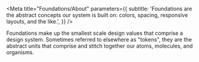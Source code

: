 
<Meta
  title="Foundations/About"
  parameters={{
    subtitle:
      'Foundations are the abstract concepts our system is built on: colors, spacing, responsive layouts, and the like.',
  }}
/>

Foundations make up the smallest scale design values that comprise a design system.
Sometimes referred to elsewhere as "tokens", they are the abstract units that comprise and stitch together our atoms, molecules, and organisms.

<TableOfContents />
